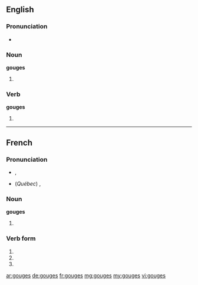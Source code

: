 ==English==

===Pronunciation===
* {{IPA|ɡaʊdʒəz}}

===Noun===
'''gouges'''

# {{plural of|gouge}}

===Verb===
'''gouges'''

# {{en-third-person singular of|gouge}}

----

==French==

===Pronunciation===
* {{a|France}} {{IPA|/ɡuːʒ/|lang=fr}}, {{X-SAMPA|/gu:Z/}}
* (''Québec'') {{IPA|/ɡʊːʒ/|lang=fr}}, {{X-SAMPA|/gU:Z/}}

===Noun===
'''gouges''' {{f-p}}

# {{plural of|gouge|lang=fr}}

===Verb form===
{{fr-verb-form}}

# {{form of|Second-person singular indicative present|gouger|lang=fr}}
# {{form of|Second-person singular subjunctive present|gouger|lang=fr}}
# {{form of|Alternative second-person singular imperative present|gouger|lang=fr}}

[[ar:gouges]]
[[de:gouges]]
[[fr:gouges]]
[[mg:gouges]]
[[my:gouges]]
[[vi:gouges]]